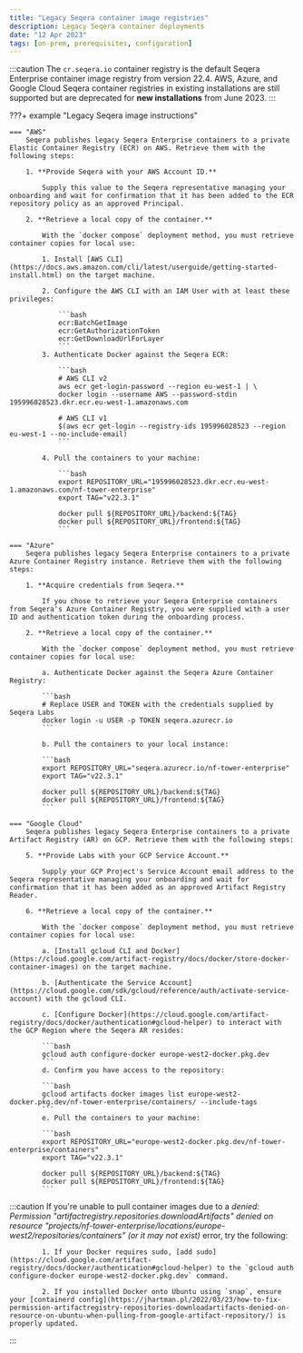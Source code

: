 ```yaml
---
title: "Legacy Seqera container image registries"
description: Legacy Seqera container deployments
date: "12 Apr 2023"
tags: [on-prem, prerequisites, configuration]
---
```


:::caution
The `cr.seqera.io` container registry is the default Seqera Enterprise container image registry from version 22.4. AWS, Azure, and Google Cloud Seqera container registries in existing installations are still supported but are deprecated for **new installations** from June 2023.
:::

???+ example "Legacy Seqera image instructions"

    === "AWS"
        Seqera publishes legacy Seqera Enterprise containers to a private Elastic Container Registry (ECR) on AWS. Retrieve them with the following steps:

        1. **Provide Seqera with your AWS Account ID.**

            Supply this value to the Seqera representative managing your onboarding and wait for confirmation that it has been added to the ECR repository policy as an approved Principal.

        2. **Retrieve a local copy of the container.**

            With the `docker compose` deployment method, you must retrieve container copies for local use:

            1. Install [AWS CLI](https://docs.aws.amazon.com/cli/latest/userguide/getting-started-install.html) on the target machine.

            2. Configure the AWS CLI with an IAM User with at least these privileges:

                ```bash
                ecr:BatchGetImage
                ecr:GetAuthorizationToken
                ecr:GetDownloadUrlForLayer
                ```
            3. Authenticate Docker against the Seqera ECR:

                ```bash
                # AWS CLI v2
                aws ecr get-login-password --region eu-west-1 | \
                docker login --username AWS --password-stdin 195996028523.dkr.ecr.eu-west-1.amazonaws.com

                # AWS CLI v1
                $(aws ecr get-login --registry-ids 195996028523 --region eu-west-1 --no-include-email)
                ```

            4. Pull the containers to your machine:

                ```bash
                export REPOSITORY_URL="195996028523.dkr.ecr.eu-west-1.amazonaws.com/nf-tower-enterprise"
                export TAG="v22.3.1"

                docker pull ${REPOSITORY_URL}/backend:${TAG}
                docker pull ${REPOSITORY_URL}/frontend:${TAG}
                ```

    === "Azure"
        Seqera publishes legacy Seqera Enterprise containers to a private Azure Container Registry instance. Retrieve them with the following steps:

        1. **Acquire credentials from Seqera.**

            If you chose to retrieve your Seqera Enterprise containers from Seqera's Azure Container Registry, you were supplied with a user ID and authentication token during the onboarding process.

        2. **Retrieve a local copy of the container.**

            With the `docker compose` deployment method, you must retrieve container copies for local use:

            a. Authenticate Docker against the Seqera Azure Container Registry:

            ```bash
            # Replace USER and TOKEN with the credentials supplied by Seqera Labs
            docker login -u USER -p TOKEN seqera.azurecr.io
            ```

            b. Pull the containers to your local instance:

            ```bash
            export REPOSITORY_URL="seqera.azurecr.io/nf-tower-enterprise"
            export TAG="v22.3.1"

            docker pull ${REPOSITORY_URL}/backend:${TAG}
            docker pull ${REPOSITORY_URL}/frontend:${TAG}
            ```

    === "Google Cloud"
        Seqera publishes legacy Seqera Enterprise containers to a private Artifact Registry (AR) on GCP. Retrieve them with the following steps:

        5. **Provide Labs with your GCP Service Account.**

            Supply your GCP Project's Service Account email address to the Seqera representative managing your onboarding and wait for confirmation that it has been added as an approved Artifact Registry Reader.

        6. **Retrieve a local copy of the container.**

            With the `docker compose` deployment method, you must retrieve container copies for local use:

            a. [Install gcloud CLI and Docker](https://cloud.google.com/artifact-registry/docs/docker/store-docker-container-images) on the target machine.

            b. [Authenticate the Service Account](https://cloud.google.com/sdk/gcloud/reference/auth/activate-service-account) with the gcloud CLI.

            c. [Configure Docker](https://cloud.google.com/artifact-registry/docs/docker/authentication#gcloud-helper) to interact with the GCP Region where the Seqera AR resides:

            ```bash
            gcloud auth configure-docker europe-west2-docker.pkg.dev
            ```
            d. Confirm you have access to the repository:

            ```bash
            gcloud artifacts docker images list europe-west2-docker.pkg.dev/nf-tower-enterprise/containers/ --include-tags
            ```
            e. Pull the containers to your machine:

            ```bash
            export REPOSITORY_URL="europe-west2-docker.pkg.dev/nf-tower-enterprise/containers"
            export TAG="v22.3.1"

            docker pull ${REPOSITORY_URL}/backend:${TAG}
            docker pull ${REPOSITORY_URL}/frontend:${TAG}
            ```

:::caution
If you're unable to pull container images due to a _denied: Permission "artifactregistry.repositories.downloadArtifacts" denied on resource "projects/nf-tower-enterprise/locations/europe-west2/repositories/containers" (or it may not exist)_ error, try the following:

            1. If your Docker requires sudo, [add sudo](https://cloud.google.com/artifact-registry/docs/docker/authentication#gcloud-helper) to the `gcloud auth configure-docker europe-west2-docker.pkg.dev` command.

            2. If you installed Docker onto Ubuntu using `snap`, ensure your [containerd config](https://jhartman.pl/2022/03/23/how-to-fix-permission-artifactregistry-repositories-downloadartifacts-denied-on-resource-on-ubuntu-when-pulling-from-google-artifact-repository/) is properly updated.

:::
